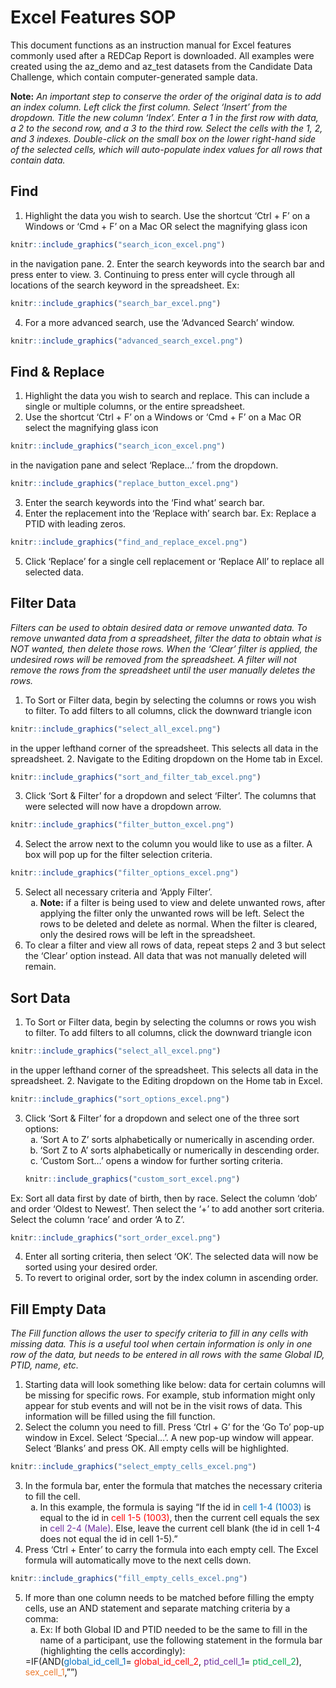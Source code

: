 # Excel Features SOP 

This document functions as an instruction manual for Excel features commonly 
used after a REDCap Report is downloaded. All examples were created using the 
az_demo and az_test datasets from the Candidate Data Challenge, which contain 
computer-generated sample data. 

<b>Note:</b> <i>An important step to conserve the order of the original data is to add an 
index column. Left click the first column. Select ‘Insert’ from the dropdown. 
Title the new column ‘Index’. Enter a 1 in the first row with data, a 2 to the 
second row, and a 3 to the third row. Select the cells with the 1, 2, and 3 
indexes. Double-click on the small box on the lower right-hand side of the 
selected cells, which will auto-populate index values for all rows that contain 
data.</i>


## Find
1. Highlight the data you wish to search. Use the shortcut ‘Ctrl + F’ on a 
Windows or ‘Cmd + F’ on a Mac OR select the magnifying glass icon 
```r
knitr::include_graphics("search_icon_excel.png")
```
in the navigation pane. 
2. Enter the search keywords into the search bar and press enter to view. 
3. Continuing to press enter will cycle through all locations of the search keyword in the spreadsheet.
    Ex:
```r
knitr::include_graphics("search_bar_excel.png")
```
4. For a more advanced search, use the ‘Advanced Search’ window. 
```r
knitr::include_graphics("advanced_search_excel.png")
```


## Find & Replace
1. Highlight the data you wish to search and replace. This can include a single 
or multiple columns, or the entire spreadsheet. 
2. Use the shortcut ‘Ctrl + F’ on a 
Windows or ‘Cmd + F’ on a Mac OR select the magnifying glass icon 
```r
knitr::include_graphics("search_icon_excel.png")
```
in the navigation pane and select 'Replace...' from the dropdown. 
```r
knitr::include_graphics("replace_button_excel.png")
```

3. Enter the search keywords into the ‘Find what’ search bar. 
4. Enter the replacement into the ‘Replace with’ search bar. 
    Ex: Replace a PTID with leading zeros. 
```r
knitr::include_graphics("find_and_replace_excel.png")
```
5. Click ‘Replace’ for a single cell replacement or ‘Replace All’ to replace all selected data. 


## Filter Data
<i>Filters can be used to obtain desired data or remove unwanted data. To remove 
unwanted data from a spreadsheet, filter the data to obtain what is NOT wanted, 
then delete those rows. When the ‘Clear’ filter is applied, the undesired rows 
will be removed from the spreadsheet. A filter will not remove the rows from the 
spreadsheet until the user manually deletes the rows.</i>

1. To Sort or Filter data, begin by selecting the columns or rows you wish to 
filter. To add filters to all columns, click the downward triangle icon 
```r
knitr::include_graphics("select_all_excel.png")
```
in the upper lefthand corner of the spreadsheet. This selects all data in the 
spreadsheet. 
2. Navigate to the Editing dropdown on the Home tab in Excel. 
```r
knitr::include_graphics("sort_and_filter_tab_excel.png")
```
3. Click ‘Sort & Filter’ for a dropdown and select ‘Filter’. The columns that 
were selected will now have a dropdown arrow. 

```r
knitr::include_graphics("filter_button_excel.png")
```

4. Select the arrow next to the column you would like to use as a filter. A box 
will pop up for the filter selection criteria.
```r
knitr::include_graphics("filter_options_excel.png")
```

5. Select all necessary criteria and ‘Apply Filter’.
    a. <b>Note:</b> if a filter is being used to view and delete unwanted rows, after 
    applying the filter only the unwanted rows will be left. Select the rows to 
    be deleted and delete as normal. When the filter is cleared, only the desired 
    rows will be left in the spreadsheet. 
6. To clear a filter and view all rows of data, repeat steps 2 and 3 but select 
the ‘Clear’ option instead. All data that was not manually deleted will remain. 


## Sort Data
1.	To Sort or Filter data, begin by selecting the columns or rows you wish to 
filter. To add filters to all columns, click the downward triangle icon 
```r
knitr::include_graphics("select_all_excel.png")
```
in the upper lefthand corner of the spreadsheet. This selects all data in the spreadsheet. 
2. Navigate to the Editing dropdown on the Home tab in Excel. 
```r
knitr::include_graphics("sort_options_excel.png")
```
3.	Click ‘Sort & Filter’ for a dropdown and select one of the three sort options:
    a. ‘Sort A to Z’ sorts alphabetically or numerically in ascending order. 
    b. ‘Sort Z to A’ sorts alphabetically or numerically in descending order. 
    c. ‘Custom Sort…’ opens a window for further sorting criteria.
```r
knitr::include_graphics("custom_sort_excel.png")
```

Ex: Sort all data first by date of birth, then by race. Select the column ‘dob’ 
and order ‘Oldest to Newest’. Then select the ‘+’ to add another sort criteria. 
Select the column ‘race’ and order ‘A to Z’. 

```r
knitr::include_graphics("sort_order_excel.png")
```

4. Enter all sorting criteria, then select ‘OK’. The selected data will now be sorted using your desired order. 
5. To revert to original order, sort by the index column in ascending order.


## Fill Empty Data
<i>The Fill function allows the user to specify criteria to fill in any cells 
with missing data. This is a useful tool when certain information is only in one 
row of the data, but needs to be entered in all rows with the same Global ID, 
PTID, name, etc. </i>

1. Starting data will look something like below: data for certain columns will 
be missing for specific rows. For example, stub information might only appear 
for stub events and will not be in the visit rows of data. This information 
will be filled using the fill function. 
2. Select the column you need to fill. Press ‘Ctrl + G’ for the ‘Go To’ pop-up 
window in Excel. Select ‘Special…’. A new pop-up window will appear. Select 
‘Blanks’ and press OK. All empty cells will be highlighted.
```r
knitr::include_graphics("select_empty_cells_excel.png")
```
3. In the formula bar, enter the formula that matches the necessary criteria to 
fill the cell. 
    a. In this example, the formula is saying “If the id in 
    <span style="color: #0070C0">cell 1-4 (1003)</span> is equal to the id in 
    <span style="color: #FF0000">cell 1-5 (1003)</span>, then the current cell 
    equals the sex in <span style="color: #7030A0">cell 2-4 (Male)</span>. Else,
    leave the current cell blank (the id in cell 1-4 does not equal the id in cell 1-5).”
4. Press ‘Ctrl + Enter’ to carry the formula into each empty cell. The Excel 
formula will automatically move to the next cells down.
```r
knitr::include_graphics("fill_empty_cells_excel.png")
```
5. If more than one column needs to be matched before filling the empty cells, 
use an AND statement and separate matching criteria by a comma: 
    a. Ex: If both Global ID and PTID needed to be the same to fill in the name 
    of a participant, use the following statement in the formula bar 
    (highlighting the cells accordingly): 
    
    =IF(AND(<span style="color: #0070C0">global_id_cell_1</span>=
<span style="color: #FF0000">global_id_cell_2</span>,
<span style="color: #7030A0">ptid_cell_1</span>=
<span style="color: #00B050">ptid_cell_2</span>),
<span style="color: #ED7D31">sex_cell_1</span>,””)





